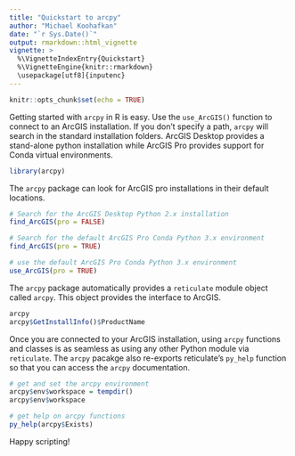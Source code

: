 ```yaml
---
title: "Quickstart to arcpy"
author: "Michael Koohafkan"
date: "`r Sys.Date()`"
output: rmarkdown::html_vignette
vignette: >
  %\VignetteIndexEntry{Quickstart}
  %\VignetteEngine{knitr::rmarkdown}
  \usepackage[utf8]{inputenc}
---
```


```r
knitr::opts_chunk$set(echo = TRUE)
```

Getting started with `arcpy` in R is easy. Use the `use_ArcGIS()` 
function to connect to an ArcGIS installation. If you don't specify
a path, `arcpy` will search in the standard installation folders.
ArcGIS Desktop provides a stand-alone python installation while
ArcGIS Pro provides support for Conda virtual environments.

```r
library(arcpy)
```

The `arcpy` package can look for ArcGIS pro installations in their
default locations. 

```r
# Search for the ArcGIS Desktop Python 2.x installation
find_ArcGIS(pro = FALSE)

# Search for the default ArcGIS Pro Conda Python 3.x environment
find_ArcGIS(pro = TRUE)

# use the default ArcGIS Pro Conda Python 3.x environment
use_ArcGIS(pro = TRUE)
```

The `arcpy` package automatically provides a `reticulate` module object 
called `arcpy`. This object provides the interface to ArcGIS.

```r
arcpy
arcpy$GetInstallInfo()$ProductName
```

Once you are connected to your ArcGIS installation, using `arcpy` functions
and classes is as seamless as using any other Python module via `reticulate`.
The `arcpy` pacakge also re-exports reticulate's `py_help` function so that 
you can access the `arcpy` documentation.


```r
# get and set the arcpy environment
arcpy$env$workspace = tempdir()
arcpy$env$workspace

# get help on arcpy functions
py_help(arcpy$Exists)
```

Happy scripting!

